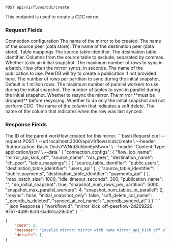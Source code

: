 
```http
POST api/v1/flows/cdc/create
```

This endpoint is used to create a CDC mirror.

### Request Fields
<ParamField path="connection_configs" type="object" required>
Connection configuration
</ParamField>

<Expandable title="connection_configs">
<ParamField path="flow_job_name" type="string" required>
The name of the mirror to be created.
</ParamField>

<ParamField path="source_name" type="string" required>
The name of the source peer (data store).
</ParamField>

<ParamField path="destination_name" type="string" required>
The name of the destination peer (data store).
</ParamField>

<ParamField path="table_mappings" type="array" required>
Table mappings
</ParamField>

<Expandable title="table_mappings">
<ParamField path="source_table_identifier" type="string" required>
The source table identifier.
</ParamField>

<ParamField path="destination_table_identifier" type="string" required>
The destination table identifier.
</ParamField>

<ParamField path="exclude" type="string">
Columns from the source table to exclude, separated by commas.
</ParamField>
</Expandable>

<ParamField path="do_initial_snapshot" type="boolean" required>
Whether to do an initial snapshot.
</ParamField>

<ParamField path="max_batch_size" type="number" default="1000000">
The maximum number of rows to sync in a batch.
</ParamField>

<ParamField path="idle_timeout_seconds" type="number" required default="60">
How often the mirror syncs, in seconds.
</ParamField>

<ParamField path="publication_name" type="string">
The name of the publication to use. PeerDB will try to create a publication if not provided here.
</ParamField>

<ParamField path="snapshot_num_rows_per_partition" type="number" default="1000000">
The number of rows per partition to sync during the initial snapshot.
Default is 1 million rows.
</ParamField>

<ParamField path="snapshot_max_parallel_workers" type="number" default="4">
The maximum number of parallel workers to use during the initial snapshot.
</ParamField>

<ParamField path="snapshot_num_tables_in_parallel" type="number" default="1">
The number of tables to sync in parallel during the initial snapshot.
</ParamField>

<ParamField path="resync" type="boolean" default="false">
Whether to resync the mirror. The mirror **must be dropped** before resyncing.
</ParamField>

<ParamField path="initial_snapshot_only" type="boolean" default="false">
Whether to do only the initial snapshot and not perform CDC.
</ParamField>

<ParamField path="soft_delete_col_name" type="string">
The name of the column that indicates a soft delete.
</ParamField>

<ParamField path="synced_at_col_name" type="string">
The name of the column that indicates when the row was last synced.
</ParamField>
</Expandable>


### Response Fields
<ParamField path="workflowId" type="string">
The ID of the parent workflow created for this mirror.
</ParamField>

<RequestExample>
```bash Request
curl --request POST \
  --url localhost:3000/api/v1/flows/cdc/create \
  --header 'Authorization: Basic OnJsYWNrd3dhbmEyMw==' \
  --header 'Content-Type: application/json' \
  --data '
{
"connection_configs": {
  "flow_job_name": "mirror_api_kick_off",
	 "source_name": "rds_peer",
  "destination_name": "ch_peer",
  "table_mappings": [
    {
      "source_table_identifier": "public.users",
      "destination_table_identifier": "users_api"
    },
    {
      "source_table_identifier": "public.payments",
      "destination_table_identifier": "payments_api"
    }
  ],
  "max_batch_size": 1000,
  "idle_timeout_seconds": 300,
  "publication_name": "",
  "do_initial_snapshot": true,
  "snapshot_num_rows_per_partition": 5000,
  "snapshot_max_parallel_workers": 4,
  "snapshot_num_tables_in_parallel": 2,
  "resync": false,
  "initial_snapshot_only": false,
  "soft_delete_col_name": "_peerdb_is_deleted",
  "synced_at_col_name": "_peerdb_synced_at"
}
}'
```
</RequestExample>

<ResponseExample>
```json Response
{
	"workflowId": "mirror_kick_off-peerflow-2d269226-9757-4d9f-8cfd-6adb1ca29c0e"
}
```

```json Error example
{
	"code": 2,
	"message": "invalid mirror: mirror with name mirror_api_kick_off already exists",
	"details": []
}
```
</ResponseExample>

